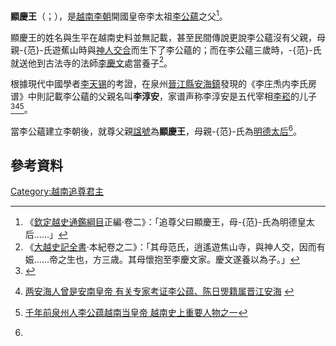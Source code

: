 '''顯慶王'''（{{vie|v='''Hiển Khánh Vương'''|hn=顯慶王}}；{{bd|？||？||catIdx=L李}}），是[[越南|越南]][[李朝_(越南)|李朝]]開國皇帝李太祖[[李公蘊|李公蘊]]之父<ref name="qin">《[[欽定越史通鑑綱目|欽定越史通鑑綱目]]正編·卷二》：「追尊父曰顯慶王，母-{范}-氏為明德皇太后……」</ref>。

顯慶王的姓名與生平在越南史料並無記載，甚至民間傳說更說李公蘊沒有父親，母親-{范}-氏遊蕉山時與[[神仙|神人]][[性交|交合]]而生下了李公蘊的；而在李公蘊三歲時，-{范}-氏就送他到古法寺的法師[[李慶文|李慶文]]處當養子<ref>《[[大越史記全書|大越史記全書]]·本紀卷之二》：「其母范氏，逍遙遊焦山寺，與神人交，因而有娠……帝之生也，方三歳。其母懷抱至李慶文家。慶文遂養以為子。」</ref>。

根據現代中國學者[[李天锡_(学者)|李天锡]]的考證，在泉州[[晉江縣|晉江縣]][[安海鎮|安海鎮]]發現的《李庄𤆬内李氏房谱》中則記載李公蘊的父親名叫'''李淳安'''，家谱声称李淳安是五代宰相[[李崧_(五代)|李崧]]的儿子<ref>{{Citation| last=  | first=| author-link=李天锡| year=2002年| title=《安南李朝世家新考——兼考安南陈朝一世陈日煚籍属》| periodical=《华侨华人历史研究》| volume=| issue=01期 | pages=56-61| url=http://www.cnki.com.cn/Article/CJFDTOTAL-HQLY200201009.htm| doi=| oclc=}}</ref><ref>{{zh-hans}} [http://www.qzwb.com/gb/content/2008-12/18/content_2975986.htm 两安海人曾是安南皇帝 有关专家考证李公蕴、陈日煚籍属晋江安海] {{Wayback|url=http://www.qzwb.com/gb/content/2008-12/18/content_2975986.htm |date=20200401054806 }}</ref><ref name="quanzhou">{{zh-hans}} [http://www.fjsen.com/d/2010-10/12/content_3755527.htm 千年前泉州人李公蕴越南当皇帝 越南史上重要人物之一]</ref>。

當李公蘊建立李朝後，就尊父親[[諡號|諡號]]為'''顯慶王'''，母親-{范}-氏為[[明德太后_(李顯慶王)|明德太后]]<ref name="qin"/>。

== 參考資料 ==
{{reflist}}

{{丁朝、前黎朝及李朝君主}}

[[Category:越南追尊君主|Category:越南追尊君主]]